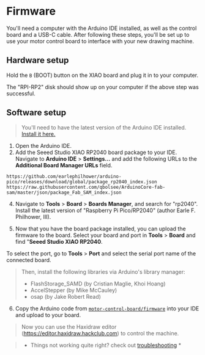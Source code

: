 
# Firmware

You'll need a computer with the Arduino IDE installed, as well as the control board and a USB-C cable. After following these steps, you'll be set up to use your motor control board to interface with your new drawing machine.

## Hardware setup

Hold the `B` (BOOT) button on the XIAO board and plug it in to your computer.

<HImg src={imgFirmwareBootButton} />

The "RPI-RP2" disk should show up on your computer if the above step was successful.

<HImg src={imgFirmwareDisk} alt="disk in macos finder" />

## Software setup

> You'll need to have the latest version of the Arduino IDE installed. [Install it here.](https://www.arduino.cc/en/software/)

1. Open the Arduino IDE.
2. Add the Seeed Studio XIAO RP2040 board package to your IDE. Navigate to **Arduino IDE** > **Settings...** and add the following URLs to the **Additional Board Manager URLs** field.

```
https://github.com/earlephilhower/arduino-pico/releases/download/global/package_rp2040_index.json
https://raw.githubusercontent.com/qbolsee/ArduinoCore-fab-sam/master/json/package_Fab_SAM_index.json
```

4. Navigate to **Tools** > **Board** > **Boards Manager**, and search for "rp2040". Install the latest version of "Raspberry Pi Pico/RP2040" (author Earle F. Philhower, III).

<HImg src={imgFirmwareBoardsManager} alt="rp2040 in boards manager" />

5. Now that you have the board package installed, you can upload the firmware to the board. Select your board and port in **Tools** > **Board** and find "**Seeed Studio XIAO RP2040**.

<HImg src={imgFirmwareSelectBoard} alt="select board" />

To select the port, go to **Tools** > **Port** and select the serial port name of the connected board.

<HImg src={imgFirmwareSerialPort} alt="select serial port" />

> Then, install the following libraries via Arduino's library manager:
>
> - FlashStorage_SAMD (by Cristian Maglie, Khoi Hoang)
> - AccelStepper (by Mike McCauley)
> - osap (by Jake Robert Read)

6. Copy the Arduino code from [`motor-control-board/firmware`](https://github.com/hackclub/haxidraw/blob/main/motor-control-board/firmware/firmware.ino) into your IDE and upload to your board.

<HImg src={imgFirmwareUpload} alt="Upload firmware to board" />

> Now you can use the Haxidraw editor (https://editor.haxidraw.hackclub.com) to control the machine.

> * Things not working quite right? check out [troubleshooting](/troubleshooting) *